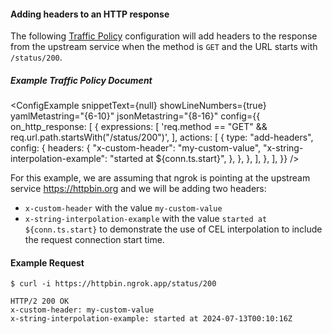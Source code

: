 
#### Adding headers to an HTTP response

The following [Traffic Policy](/docs/traffic-policy/)
configuration will add headers to the response from the upstream service when
the method is `GET` and the URL starts with `/status/200`.

##### Example Traffic Policy Document

<ConfigExample
	snippetText={null}
	showLineNumbers={true}
	yamlMetastring="{6-10}"
	jsonMetastring="{8-16}"
	config={{
		on_http_response: [
			{
				expressions: [
					'req.method == "GET" && req.url.path.startsWith("/status/200")',
				],
				actions: [
					{
						type: "add-headers",
						config: {
							headers: {
								"x-custom-header": "my-custom-value",
								"x-string-interpolation-example": "started at ${conn.ts.start}",
							},
						},
					},
				],
			},
		],
	}}
/>

For this example, we are assuming that ngrok is pointing at the upstream service
https://httpbin.org and we will be adding two headers:

- `x-custom-header` with the value `my-custom-value`
- `x-string-interpolation-example` with the value `started at ${conn.ts.start}`
  to demonstrate the use of CEL interpolation to include the request connection
  start time.

#### Example Request

```shell
$ curl -i https://httpbin.ngrok.app/status/200
```

```http
HTTP/2 200 OK
x-custom-header: my-custom-value
x-string-interpolation-example: started at 2024-07-13T00:10:16Z
```
